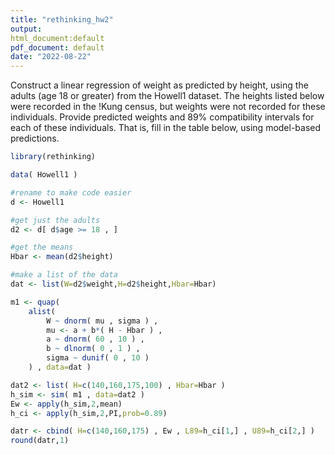 ```yaml
---
title: "rethinking_hw2"
output:
html_document:default
pdf_document: default
date: "2022-08-22"
---
```



Construct a linear regression of weight as predicted by height, using the adults (age 18 or greater) from the Howell1 dataset. The heights listed below were recorded in the !Kung census, but weights were not recorded for these individuals. Provide predicted weights and 89% compatibility intervals for each of these individuals. That is, fill in the table below, using model-based predictions.

```r
library(rethinking)

data( Howell1 )

#rename to make code easier
d <- Howell1

#get just the adults
d2 <- d[ d$age >= 18 , ]

#get the means
Hbar <- mean(d2$height)

#make a list of the data
dat <- list(W=d2$weight,H=d2$height,Hbar=Hbar)

m1 <- quap(
    alist(
        W ~ dnorm( mu , sigma ) ,
        mu <- a + b*( H - Hbar ) ,
        a ~ dnorm( 60 , 10 ) ,
        b ~ dlnorm( 0 , 1 ) ,
        sigma ~ dunif( 0 , 10 )
    ) , data=dat )

dat2 <- list( H=c(140,160,175,100) , Hbar=Hbar )
h_sim <- sim( m1 , data=dat2 )
Ew <- apply(h_sim,2,mean)
h_ci <- apply(h_sim,2,PI,prob=0.89)

datr <- cbind( H=c(140,160,175) , Ew , L89=h_ci[1,] , U89=h_ci[2,] )
round(datr,1)



```